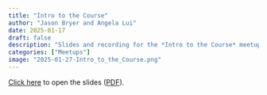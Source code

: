 ```yaml
---
title: "Intro to the Course"
author: "Jason Bryer and Angela Lui"
date: 2025-01-17
draft: false
description: "Slides and recording for the *Intro to the Course* meetup."
categories: ["Meetups"]
image: "2025-01-27-Intro_to_the_Course.png"
---
```



[Click here](/slides/00-Intro_to_Course.html#1) to open the slides ([PDF](/slides/00-Intro_to_Course.pdf)).





